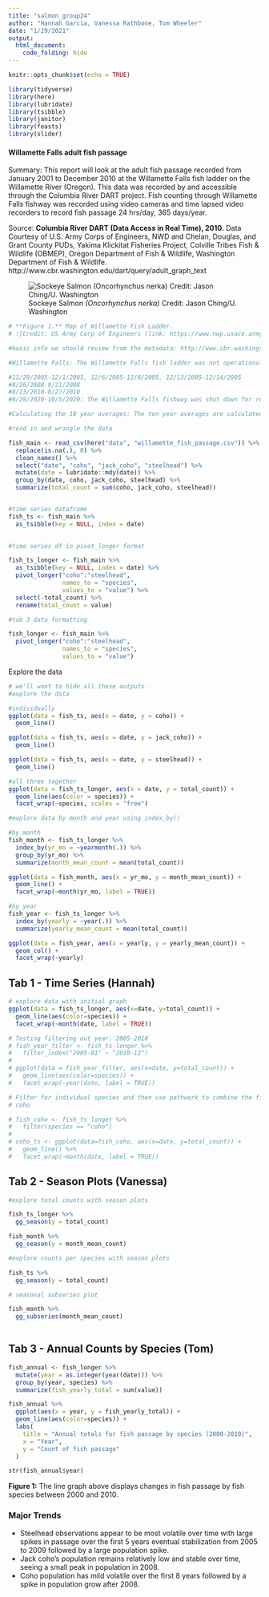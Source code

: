 ```yaml
---
title: "salmon_group24"
author: "Hannah Garcia, Vanessa Rathbone, Tom Wheeler"
date: "1/29/2021"
output: 
  html_document:
    code_folding: hide
---
```


```r
knitr::opts_chunk$set(echo = TRUE)

library(tidyverse)
library(here)
library(lubridate)
library(tsibble)
library(janitor)
library(feasts)
library(slider)
```

#### Willamette Falls adult fish passage 

Summary: This report will look at the adult fish passage recorded from January 2001 to December 2010 at the Willamette Falls fish ladder on the Willamette River (Oregon). This data was recorded by and accessible through the Columbia River DART project. Fish counting through Willamette Falls fishway was recorded using video cameras and time lapsed video recorders to record fish passage 24 hrs/day, 365 days/year.

Source: **Columbia River DART (Data Access in Real Time), 2010.** Data Courtesy of U.S. Army Corps of Engineers, NWD and Chelan, Douglas, and Grant County PUDs, Yakima Klickitat Fisheries Project, Colville Tribes Fish & Wildlife (OBMEP), Oregon Department of Fish & Wildlife, Washington Department of Fish & Wildlife. http://www.cbr.washington.edu/dart/query/adult_graph_text

![Sockeye Salmon *(Oncorhynchus nerka)* Credit: Jason Ching/U. Washington](../images/sockeye_salmon1.jpg)
```r

# **Figure 1.** Map of Willamette Fish Ladder. 
# ![Credit: US Army Corp of Engineers (link: https://www.nwp.usace.army.mil/willamette/locks/)](images/Willamette_Falls_Locks_area_map.jpg)

#basic info we should review from the metadata: http://www.cbr.washington.edu/dart/query/adult_proj_sum

#Willamette Falls: The Willamette Falls fish ladder was not operational on the following dates:

#11/29/2005-12/1/2005, 12/6/2005-12/8/2005, 12/13/2005-12/14/2005
#8/26/2008-9/21/2008
#8/23/2010-8/27/2010
#8/28/2020-10/5/2020: The Willamette Falls fishway was shut down for repairs from August 28 - October 5, 2020, which precluded passage above the falls. The extended fishway closure resulted in delayed migration and large numbers of fish holding below the falls. No pinniped activity was observed below the falls during this time period and no fish mortality events were reported suggesting the closure did not result in a significant loss in the fish population.

#Calculating the 10 year averages: The ten year averages are calculated by DART for each calendar day of data at each project. For the current year and any given project/month/day, the data is summed from the previous 10 years and divided by the number of non-null data points available during that 10 year span.


```


```r
#read in and wrangle the data

fish_main <- read_csv(here("data", "willamette_fish_passage.csv")) %>%
  replace(is.na(.), 0) %>%
  clean_names() %>% 
  select("date", "coho", "jack_coho", "steelhead") %>% 
  mutate(date = lubridate::mdy(date)) %>% 
  group_by(date, coho, jack_coho, steelhead) %>% 
  summarize(total_count = sum(coho, jack_coho, steelhead))


#time series dataframe 
fish_ts <- fish_main %>% 
  as_tsibble(key = NULL, index = date)
  

#time series df in pivot_longer format

fish_ts_longer <- fish_main %>% 
  as_tsibble(key = NULL, index = date) %>% 
  pivot_longer("coho":"steelhead",
               names_to = "species",
               values_to = "value") %>% 
  select(-total_count) %>% 
  rename(total_count = value)

#tab 3 data formatting

fish_longer <- fish_main %>% 
  pivot_longer("coho":"steelhead",
               names_to = "species",
               values_to = "value")

```

Explore the data
```r
# we'll want to hide all these outputs.
#explore the data

#individually
ggplot(data = fish_ts, aes(x = date, y = coho)) +
  geom_line()

ggplot(data = fish_ts, aes(x = date, y = jack_coho)) +
  geom_line()

ggplot(data = fish_ts, aes(x = date, y = steelhead)) +
  geom_line()

#all three together
ggplot(data = fish_ts_longer, aes(x = date, y = total_count)) +
  geom_line(aes(color = species)) +
  facet_wrap(~species, scales = "free")

```

```r

#explore data by month and year using index_by() 

#by month
fish_month <- fish_ts_longer %>% 
  index_by(yr_mo = ~yearmonth(.)) %>% 
  group_by(yr_mo) %>% 
  summarize(month_mean_count = mean(total_count))

ggplot(data = fish_month, aes(x = yr_mo, y = month_mean_count)) +
  geom_line() +
  facet_wrap(~month(yr_mo, label = TRUE))

#by year
fish_year <- fish_ts_longer %>% 
  index_by(yearly = ~year(.)) %>% 
  summarize(yearly_mean_count = mean(total_count))

ggplot(data = fish_year, aes(x = yearly, y = yearly_mean_count)) +
  geom_col() +
  facet_wrap(~yearly)

```

## Tab 1 - Time Series (Hannah) {.tabset}
```r
# explore data with initial graph
ggplot(data = fish_ts_longer, aes(x=date, y=total_count)) +
  geom_line(aes(color=species)) +
  facet_wrap(~month(date, label = TRUE)) 

# Testing filtering out year. 2005-2010
# fish_year_filter <- fish_ts_longer %>% 
#   filter_index("2005-01" ~ "2010-12")
# 
# ggplot(data = fish_year_filter, aes(x=date, y=total_count)) +
#   geom_line(aes(color=species)) +
#   facet_wrap(~year(date, label = TRUE))

# Filter for individual species and then use pathwork to combine the figures
# coho

# fish_coho <- fish_ts_longer %>% 
#   filter(species == "coho")
# 
# coho_ts <- ggplot(data=fish_coho, aes(x=date, y=total_count)) +
#   geom_line() %>% 
#   facet_wrap(~month(date, label = TRUE))

```

## Tab 2 - Season Plots (Vanessa) {.tabset}
```r

#explore total counts with season plots

fish_ts_longer %>% 
  gg_season(y = total_count)

fish_month %>% 
  gg_season(y = month_mean_count)

#explore counts per species with season plots

fish_ts %>%
  gg_season(y = total_count)

# seasonal subseries plot

fish_month %>% 
  gg_subseries(month_mean_count)
  

```

## Tab 3 - Annual Counts by Species (Tom) {.tabset}
```r
fish_annual <- fish_longer %>% 
  mutate(year = as.integer(year(date))) %>% 
  group_by(year, species) %>% 
  summarize(fish_yearly_total = sum(value))

fish_annual %>% 
  ggplot(aes(x = year, y = fish_yearly_total)) +
  geom_line(aes(color=species)) +
  labs(
    title = "Annual totals for fish passage by species (2000-2010)",
    x = "Year",
    y = "Count of fish passage"
  )

str(fish_annual$year)
```
**Figure 1:** The line graph above displays changes in fish passage by fish species between 2000 and 2010.

### Major Trends

- Steelhead observations appear to be most volatile over time with large spikes in passage over the first 5 years eventual stabilization from 2005 to 2009 followed by a large population spike.
- Jack coho's population remains relatively low and stable over time, seeing a small peak in population in 2008.
- Coho population has mild volatile over the first 8 years followed by a spike in population grow after 2008.
